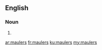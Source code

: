 ==English==

===Noun===
{{head|en|noun plural form}}

# {{plural of|mauler|lang=en}}

[[ar:maulers]]
[[fr:maulers]]
[[ku:maulers]]
[[my:maulers]]